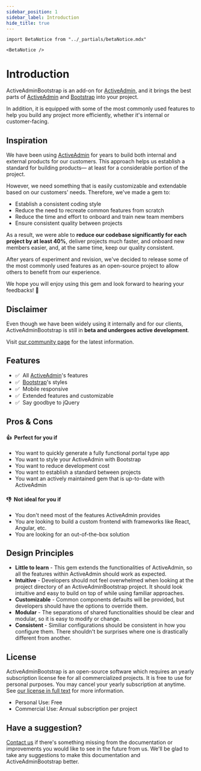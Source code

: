 ```yaml
---
sidebar_position: 1
sidebar_label: Introduction
hide_title: true
---
```


````mdx-code-block
import BetaNotice from "../_partials/betaNotice.mdx"

<BetaNotice />
````

# Introduction
ActiveAdminBootstrap is an add-on for [ActiveAdmin], and it brings the best parts of [ActiveAdmin] and [Bootstrap] into your project.

In addition, it is equipped with some of the most commonly used features to help you build any project more efficiently, whether it's internal or customer-facing.

## Inspiration
We have been using [ActiveAdmin] for years to build both internal and external products for our customers. This approach helps us establish a standard for building products— at least for a considerable portion of the project.

However, we need something that is easily customizable and extendable based on our customers' needs. Therefore, we've made a gem to:

- Establish a consistent coding style
- Reduce the need to recreate common features from scratch
- Reduce the time and effort to onboard and train new team members
- Ensure consistent quality between projects

As a result, we were able to **reduce our codebase significantly for each project by at least 40%**, deliver projects much faster, and onboard new members easier, and, at the same time, keep our quality consistent.

After years of experiment and revision, we've decided to release some of the most commonly used features as an open-source project to allow others to benefit from our experience.

We hope you will enjoy using this gem and look forward to hearing your feedbacks! 🙌

## Disclaimer
Even though we have been widely using it internally and for our clients, ActiveAdminBootstrap is still in **beta and undergoes active development**.

Visit [our community page][Community] for the latest information.

## Features
- ✅&nbsp; All [ActiveAdmin]'s features
- ✅&nbsp; [Bootstrap]'s styles
- ✅&nbsp; Mobile responsive
- ✅&nbsp; Extended features and customizable
- ✅&nbsp; Say goodbye to jQuery

## Pros & Cons

#### 👍&nbsp; Perfect for you if
- You want to quickly generate a fully functional portal type app
- You want to style your ActiveAdmin with Bootstrap
- You want to reduce development cost
- You want to establish a standard between projects
- You want an actively maintained gem that is up-to-date with ActiveAdmin

#### 👎&nbsp; Not ideal for you if
- You don't need most of the features ActiveAdmin provides
- You are looking to build a custom frontend with frameworks like React, Angular, etc.
- You are looking for an out-of-the-box solution

## Design Principles
- **Little to learn** - This gem extends the functionalities of ActiveAdmin, so all the features within ActiveAdmin should work as expected.
- **Intuitive** - Developers should not feel overwhelmed when looking at the project directory of an ActiveAdminBootstrap project. It should look intuitive and easy to build on top of while using familiar approaches.
- **Customizable** - Common components defaults will be provided, but developers should have the options to override them.
- **Modular** - The separations of shared functionalities should be clear and modular, so it is easy to modify or change.
- **Consistent** - Similiar configurations should be consistent in how you configure them. There shouldn't be surprises where one is drastically different from another.

## License
ActiveAdminBootstrap is an open-source software which requires an yearly subscription license fee for all commercialized projects. It is free to use for personal purposes. You may cancel your yearly subscription at anytime. See [our license in full text][License] for more information.

- Personal Use: Free
- Commercial Use: Annual subscription per project

## Have a suggestion?
[Contact us] if there's something missing from the documentation or improvements you would like to see in the future from us. We'll be glad to take any suggestions to make this documentation and ActiveAdminBootstrap better.

[ActiveAdmin]: https://activeadmin.info/
[Bootstrap]: https://getbootstrap.com/docs/5.0/
[Community]: /community/support
[Contact us]: /community/support
[License]: /docs/start/license